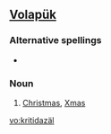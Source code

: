 ==[[Volapük]]==

===Alternative spellings===
*{{l|vo|kritidazayl}}

===Noun===
{{infl|vo|noun}}
 
# [[Christmas]], [[Xmas]]

[[vo:kritidazäl]]